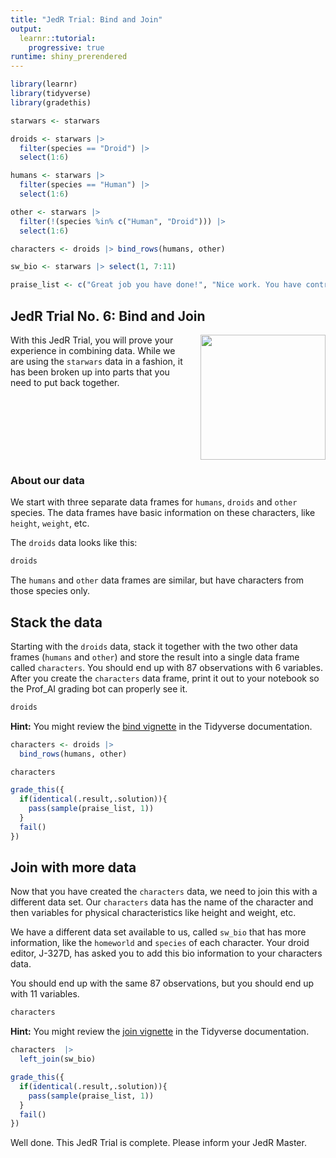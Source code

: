 ```yaml
---
title: "JedR Trial: Bind and Join"
output: 
  learnr::tutorial:
    progressive: true
runtime: shiny_prerendered
---
```


```r
library(learnr)
library(tidyverse)
library(gradethis)

starwars <- starwars

droids <- starwars |> 
  filter(species == "Droid") |> 
  select(1:6)

humans <- starwars |> 
  filter(species == "Human") |> 
  select(1:6)

other <- starwars |> 
  filter(!(species %in% c("Human", "Droid"))) |> 
  select(1:6)

characters <- droids |> bind_rows(humans, other)

sw_bio <- starwars |> select(1, 7:11)

praise_list <- c("Great job you have done!", "Nice work. You have controlled your fear.", "Wow! The force is with you!", "Great job! Mind tricks don't work on you!", "The force is strong with this one.")
```

## JedR Trial No. 6: Bind and Join

<div style="float:right; margin-left:20px"><img src="images/stormtroopers.png" width="200"></div>

With this JedR Trial, you will prove your experience in combining data. While we are using the `starwars` data in a fashion, it has been broken up into parts that you need to put back together.

<br clear="both"/>

### About our data

We start with three separate data frames for `humans`, `droids` and `other` species. The data frames have basic information on these characters, like `height`, `weight`, etc.

The `droids` data looks like this:

```r
droids
```

The `humans` and `other` data frames are similar, but have characters from those species only.

## Stack the data

Starting with the `droids` data, stack it together with the two other data frames (`humans` and `other`) and store the result into a single data frame called `characters`. You should end up with 87 observations with 6 variables. After you create the `characters` data frame, print it out to your notebook so the Prof_AI grading bot can properly see it.

```r
droids
```

<div id="bind-hint">**Hint:** You might review the [bind vignette](https://dplyr.tidyverse.org/reference/bind.html) in the Tidyverse documentation.</div>

```r
characters <- droids |> 
  bind_rows(humans, other)

characters
```

```r
grade_this({
  if(identical(.result,.solution)){ 
    pass(sample(praise_list, 1))
  }
  fail()
})
```

## Join with more data

Now that you have created the `characters` data, we need to join this with a different data set. Our `characters` data has the name of the character and then variables for physical characteristics like height and weight, etc.

We have a different data set available to us, called `sw_bio` that has more information, like the `homeworld` and `species` of each character. Your droid editor, J-327D, has asked you to add this bio information to your characters data.

You should end up with the same 87 observations, but you should end up with 11 variables.

```r
characters
```

<div id="join-hint">**Hint:** You might review the [join vignette](https://dplyr.tidyverse.org/reference/mutate-joins.html) in the Tidyverse documentation.</div>

```r
characters  |> 
  left_join(sw_bio)
```

```r
grade_this({
  if(identical(.result,.solution)){ 
    pass(sample(praise_list, 1))
  }
  fail()
})
```

Well done. This JedR Trial is complete. Please inform your JedR Master.
